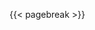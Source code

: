 \vspace*{\fill}

\hfill
\begin{minipage}{0.5\textwidth}
    \begin{flushright}
        \textit{ {{< var tcc.texto_epigrafe >}} } \\
        \textit{ {{< var tcc.autor_epigrafe >}} }
    \end{flushright}
\end{minipage}

\vspace{2cm}

{{< pagebreak >}}
